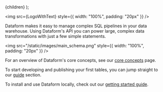 
  <Documentation title="Dataform documentation">{children}</Documentation>
);

<img src={LogoWithText} style={{ width: "100%", padding: "20px" }} />

Dataform makes it easy to manage complex SQL pipelines in your data warehouse. Using Dataform's API you can power large, complex data transformations with just a few simple statements.

<img src="/static/images/main_schema.png" style={{ width: "100%", padding: "20px" }} />

For an overview of Dataform's core concepts, see our [core concepts](/guides/core-concepts) page.

To start developing and publishing your first tables, you can jump straight to our [guide](/guides/tables) section.

To install and use Dataform locally, check out our [getting started guide](/guides/command-line-interface).
